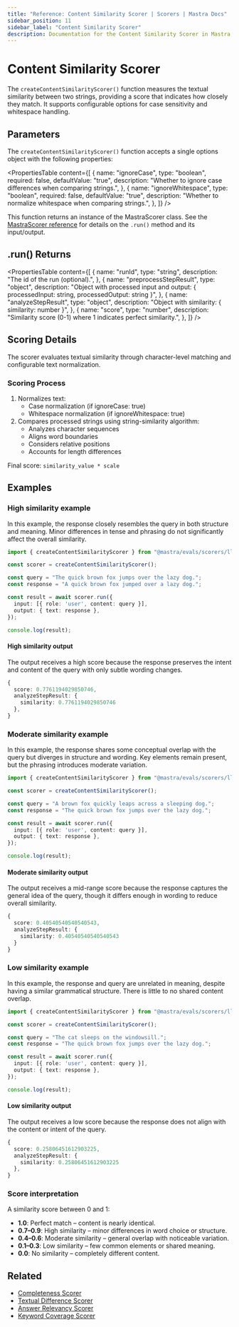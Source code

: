 ```yaml
---
title: "Reference: Content Similarity Scorer | Scorers | Mastra Docs"
sidebar_position: 11
sidebar_label: "Content Similarity Scorer"
description: Documentation for the Content Similarity Scorer in Mastra, which measures textual similarity between strings and provides a matching score.
---
```


# Content Similarity Scorer

The `createContentSimilarityScorer()` function measures the textual similarity between two strings, providing a score that indicates how closely they match. It supports configurable options for case sensitivity and whitespace handling.

## Parameters

The `createContentSimilarityScorer()` function accepts a single options object with the following properties:

<PropertiesTable
  content={[
    {
      name: "ignoreCase",
      type: "boolean",
      required: false,
      defaultValue: "true",
      description: "Whether to ignore case differences when comparing strings.",
    },
    {
      name: "ignoreWhitespace",
      type: "boolean",
      required: false,
      defaultValue: "true",
      description: "Whether to normalize whitespace when comparing strings.",
    },
  ]}
/>

This function returns an instance of the MastraScorer class. See the [MastraScorer reference](./mastra-scorer) for details on the `.run()` method and its input/output.

## .run() Returns

<PropertiesTable
  content={[
    {
      name: "runId",
      type: "string",
      description: "The id of the run (optional).",
    },
    {
      name: "preprocessStepResult",
      type: "object",
      description: "Object with processed input and output: { processedInput: string, processedOutput: string }",
    },
    {
      name: "analyzeStepResult",
      type: "object",
      description: "Object with similarity: { similarity: number }",
    },
    {
      name: "score",
      type: "number",
      description: "Similarity score (0-1) where 1 indicates perfect similarity.",
    },
  ]}
/>

## Scoring Details

The scorer evaluates textual similarity through character-level matching and configurable text normalization.

### Scoring Process

1. Normalizes text:
   - Case normalization (if ignoreCase: true)
   - Whitespace normalization (if ignoreWhitespace: true)
2. Compares processed strings using string-similarity algorithm:
   - Analyzes character sequences
   - Aligns word boundaries
   - Considers relative positions
   - Accounts for length differences

Final score: `similarity_value * scale`

## Examples

### High similarity example

In this example, the response closely resembles the query in both structure and meaning. Minor differences in tense and phrasing do not significantly affect the overall similarity.

```typescript title="src/example-high-similarity.ts" showLineNumbers copy
import { createContentSimilarityScorer } from "@mastra/evals/scorers/llm";

const scorer = createContentSimilarityScorer();

const query = "The quick brown fox jumps over the lazy dog.";
const response = "A quick brown fox jumped over a lazy dog.";

const result = await scorer.run({
  input: [{ role: 'user', content: query }],
  output: { text: response },
});

console.log(result);
```

#### High similarity output

The output receives a high score because the response preserves the intent and content of the query with only subtle wording changes.

```typescript
{
  score: 0.7761194029850746,
  analyzeStepResult: {
    similarity: 0.7761194029850746
  },
}
```

### Moderate similarity example

In this example, the response shares some conceptual overlap with the query but diverges in structure and wording. Key elements remain present, but the phrasing introduces moderate variation.

```typescript title="src/example-moderate-similarity.ts" showLineNumbers copy
import { createContentSimilarityScorer } from "@mastra/evals/scorers/llm";

const scorer = createContentSimilarityScorer();

const query = "A brown fox quickly leaps across a sleeping dog.";
const response = "The quick brown fox jumps over the lazy dog.";

const result = await scorer.run({
  input: [{ role: 'user', content: query }],
  output: { text: response },
});

console.log(result);
```

#### Moderate similarity output

The output receives a mid-range score because the response captures the general idea of the query, though it differs enough in wording to reduce overall similarity.

```typescript
{
  score: 0.40540540540540543,
  analyzeStepResult: {
    similarity: 0.40540540540540543
  }
}
```

### Low similarity example

In this example, the response and query are unrelated in meaning, despite having a similar grammatical structure. There is little to no shared content overlap.

```typescript title="src/example-low-similarity.ts" showLineNumbers copy
import { createContentSimilarityScorer } from "@mastra/evals/scorers/llm";

const scorer = createContentSimilarityScorer();

const query = "The cat sleeps on the windowsill.";
const response = "The quick brown fox jumps over the lazy dog.";

const result = await scorer.run({
  input: [{ role: 'user', content: query }],
  output: { text: response },
});

console.log(result);
```

#### Low similarity output

The output receives a low score because the response does not align with the content or intent of the query.

```typescript
{
  score: 0.25806451612903225,
  analyzeStepResult: {
    similarity: 0.25806451612903225
  },
}
```

### Score interpretation

A similarity score between 0 and 1:

- **1.0**: Perfect match – content is nearly identical.
- **0.7–0.9**: High similarity – minor differences in word choice or structure.
- **0.4–0.6**: Moderate similarity – general overlap with noticeable variation.
- **0.1–0.3**: Low similarity – few common elements or shared meaning.
- **0.0**: No similarity – completely different content.

## Related

- [Completeness Scorer](./completeness)
- [Textual Difference Scorer](./textual-difference)
- [Answer Relevancy Scorer](./answer-relevancy)
- [Keyword Coverage Scorer](./keyword-coverage)